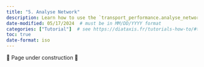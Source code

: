 ```yaml
---
title: "5. Analyse Network"
description: Learn how to use the `transport_performance.analyse_network` module through examples.
date-modified: 05/17/2024  # must be in MM/DD/YYYY format
categories: ["Tutorial"]  # see https://diataxis.fr/tutorials-how-to/#tutorials-how-to, delete as appropriate
toc: true
date-format: iso
---
```


🚧 Page under construction 🚧
